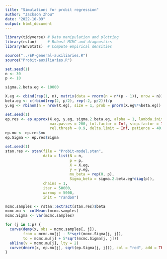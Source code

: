 ```yaml
---
title: "Simulations for probit regression"
author: "Jackson Zhou"
date: "2022-10-09"
output: html_document
---
```


```r
library(tidyverse) # Data manipulation and plotting
library(rstan)     # Robust MCMC and diagnostics
library(EnvStats)  # Compute empirical densities

source("../EP-general-auxiliaries.R")
source("Probit-auxiliaries.R")
```

```r
set.seed(1)
n <- 30
p <- 10

sigma.2.beta.eg <- 10000

X.eg <- cbind(rep(1, n), matrix(data = rnorm(n = n*(p - 1)), nrow = n))
beta.eg <- c(rbind(rep(2, p/2), rep(-2, p/2)))/p
y.eg <- rbinom(n = nrow(X.eg), size = 1, prob = pnorm(X.eg%*%beta.eg))
```

```r
set.seed(1)
ep.res <- ep.approx(X.eg, y.eg, sigma.2.beta.eg, alpha = 1, lambda.init = 0.5,
                    max.passes = 200, tol.factor = Inf, stop.factor = Inf , abs.thresh = 0.5, 
                    rel.thresh = 0.9, delta.limit = Inf, patience = 40, verbose = T)
ep.mu <- ep.res$mu
ep.Sigma <- ep.res$Sigma
```

```r
set.seed(1)
stan.res <- stan(file = "Probit-model.stan",
                 data = list(N = n,
                             p = p,
                             X = X.eg,
                             y = y.eg,
                             mu_beta = rep(0, p),
                             Sigma_beta = sigma.2.beta.eg*diag(p)),
                 chains = 1,
                 iter = 50000,
                 warmup = 5000,
                 init = "random") 

mcmc.samples <- rstan::extract(stan.res)$beta
mcmc.mu <- colMeans(mcmc.samples)
mcmc.Sigma <- var(mcmc.samples)
```

```r
for (j in 1:p) {
  curve(demp(x, obs = mcmc.samples[, j]),
        from = mcmc.mu[j] - 5*sqrt(mcmc.Sigma[j, j]),
        to = mcmc.mu[j] + 5*sqrt(mcmc.Sigma[j, j]))
  abline(v = mcmc.mu[j], lty = 2)
  curve(dnorm(x, ep.mu[j], sqrt(ep.Sigma[j, j])), col = "red", add = TRUE)
}
```
